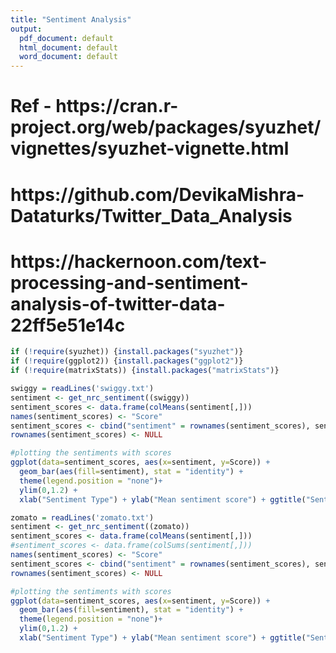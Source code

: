 ```yaml
---
title: "Sentiment Analysis"
output:
  pdf_document: default
  html_document: default
  word_document: default
---
```



# Ref - https://cran.r-project.org/web/packages/syuzhet/vignettes/syuzhet-vignette.html

# https://github.com/DevikaMishra-Dataturks/Twitter_Data_Analysis

# https://hackernoon.com/text-processing-and-sentiment-analysis-of-twitter-data-22ff5e51e14c

```r
if (!require(syuzhet)) {install.packages("syuzhet")}
if (!require(ggplot2)) {install.packages("ggplot2")}
if (!require(matrixStats)) {install.packages("matrixStats")}
```


```r
swiggy = readLines('swiggy.txt')
sentiment <- get_nrc_sentiment((swiggy))
sentiment_scores <- data.frame(colMeans(sentiment[,]))
names(sentiment_scores) <- "Score"
sentiment_scores <- cbind("sentiment" = rownames(sentiment_scores), sentiment_scores)
rownames(sentiment_scores) <- NULL

#plotting the sentiments with scores
ggplot(data=sentiment_scores, aes(x=sentiment, y=Score)) +
  geom_bar(aes(fill=sentiment), stat = "identity") +
  theme(legend.position = "none")+
  ylim(0,1.2) +
  xlab("Sentiment Type") + ylab("Mean sentiment score") + ggtitle("Sentiments of people tweeting to Swiggy handle")
```

```r
zomato = readLines('zomato.txt')
sentiment <- get_nrc_sentiment((zomato))
sentiment_scores <- data.frame(colMeans(sentiment[,]))
#sentiment_scores <- data.frame(colSums(sentiment[,]))
names(sentiment_scores) <- "Score"
sentiment_scores <- cbind("sentiment" = rownames(sentiment_scores), sentiment_scores)
rownames(sentiment_scores) <- NULL

#plotting the sentiments with scores
ggplot(data=sentiment_scores, aes(x=sentiment, y=Score)) +
  geom_bar(aes(fill=sentiment), stat = "identity") +
  theme(legend.position = "none")+
  ylim(0,1.2) +
  xlab("Sentiment Type") + ylab("Mean sentiment score") + ggtitle("Sentiments of people tweeting to Zomato handle")
```